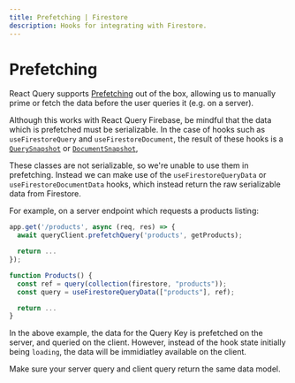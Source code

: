 ```yaml
---
title: Prefetching | Firestore
description: Hooks for integrating with Firestore.
---
```


# Prefetching

React Query supports [Prefetching](https://react-query.tanstack.com/guides/prefetching#_top) out of the box,
allowing us to manually prime or fetch the data before the user queries it (e.g. on a server).

Although this works with React Query Firebase, be mindful that the data which is prefetched must be serializable. In the case
of hooks such as `useFirestoreQuery` and `useFirestoreDocument`, the result of these hooks is a [`QuerySnapshot`](https://firebase.google.com/docs/reference/js/firestore_.querysnapshot)
or [`DocumentSnapshot`](https://firebase.google.com/docs/reference/js/firestore_.documentsnapshot),

These classes are not serializable, so we're unable to use them in prefetching. Instead we can make use of the `useFirestoreQueryData` or `useFirestoreDocumentData` hooks, which instead return the raw
serializable data from Firestore.

For example, on a server endpoint which requests a products listing:

```js
app.get('/products', async (req, res) => {
  await queryClient.prefetchQuery('products', getProducts);

  return ...
});
```

```jsx
function Products() {
  const ref = query(collection(firestore, "products"));
  const query = useFirestoreQueryData(["products"], ref);

  return ...
}
```

In the above example, the data for the Query Key is prefetched on the server, and queried on the client.
However, instead of the hook state initially being `loading`, the data will be immidiatley available on the client.

Make sure your server query and client query return the same data model.
